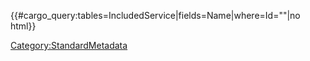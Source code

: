 {{#cargo_query:tables=IncludedService|fields=Name|where=Id="{{{1|}}}"|no html}}<noinclude>[[Category:StandardMetadata]]</noinclude>